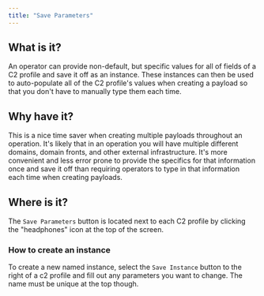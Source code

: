 ```yaml
---
title: "Save Parameters"
---
```


## What is it?

An operator can provide non-default, but specific values for all of fields of a C2 profile and save it off as an instance. These instances can then be used to auto-populate all of the C2 profile's values when creating a payload so that you don't have to manually type them each time.

## Why have it?

This is a nice time saver when creating multiple payloads throughout an operation. It's likely that in an operation you will have multiple different domains, domain fronts, and other external infrastructure. It's more convenient and less error prone to provide the specifics for that information once and save it off than requiring operators to type in that information each time when creating payloads.

## Where is it?

The `Save Parameters` button is located next to each C2 profile by clicking the "headphones" icon at the top of the screen.

### How to create an instance

To create a new named instance, select the `Save Instance` button to the right of a c2 profile and fill out any parameters you want to change. The name must be unique at the top though.

